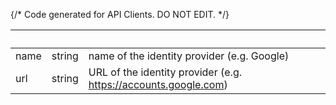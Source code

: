 {/* Code generated for API Clients. DO NOT EDIT. */}

| &nbsp; | &nbsp; | &nbsp;                                                          |
| ------ | ------ | --------------------------------------------------------------- |
| name   | string | name of the identity provider (e.g. Google)                     |
| url    | string | URL of the identity provider (e.g. https://accounts.google.com) |
